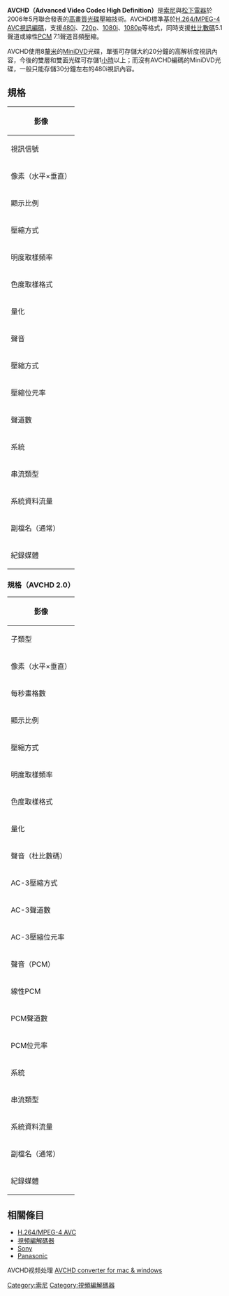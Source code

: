 {{NoteTA|G1=IT}}
<!-- 因文件已删，故注解：[[File:AVCHD.gif|right]] -->
'''AVCHD（Advanced Video Codec High Definition）'''是[[索尼|索尼]]與[[松下電器|松下電器]]於2006年5月聯合發表的[[高畫質|高畫質]][[光碟|光碟]]壓縮技術。AVCHD標準基於[[H.264/MPEG-4_AVC|H.264/MPEG-4 AVC]][[視訊編碼|視訊編碼]]，支援[[480i|480i]]、[[720p|720p]]、[[1080i|1080i]]、[[1080p|1080p]]等格式，同時支援[[杜比數碼|杜比數碼]]5.1聲道或線性[[脈衝編碼調變|PCM]] 7.1聲道音頻壓縮。

AVCHD使用8[[釐米|釐米]]的[[MiniDVD|MiniDVD]]光碟，單張可存儲大約20分鐘的高解析度視訊內容，今後的雙層和雙面光碟可存儲1[[小時|小時]]以上；而沒有AVCHD編碼的MiniDVD光碟，一般只能存儲30分鐘左右的480i視訊內容。

== 規格 ==
{| class="wikitable"
!colspan="5" | 影像
|-
! 視訊信號
| 1080/60i<br/>1080/50i<br/>1080/24p
| 720/60p<br/>720/50p<br/>720/24p
| 480/60i
| 576/50i
|-
!像素（水平×垂直）
| 1920×1080<br/>1440×1080
| 1280×720
| 720×480
| 720×576
|-
!顯示比例
|colspan="2" | 16:9
|colspan="2" | 4:3, 16:9
|-
!壓縮方式
|colspan="4" | [[H.264/MPEG-4_AVC|MPEG-4 AVC/H.264]]<br />（Main Profile Level-4.0或High Profile Level-4.1，視乎商品而定）
|-
! 明度取樣頻率
| 74.25 MHz<br/>55.7 MHz
| 74.25 MHz
| 13.5 MHz
| 13.5 MHz
|-
!色度取樣格式
|align = "center" colspan="4" | [[色度抽樣#4:2:0|4:2:0]]
|-
!量化
|align = "center" colspan="4" | 8位元（明度及[[彩度|彩度]]）
|-
!colspan="5" | 聲音
|-
!壓縮方式
|colspan="2" | 杜比數碼（[[杜比數碼|AC-3]]）
|colspan="2" | 線性[[PCM|PCM]]
|-
!壓縮位元率
|colspan="2" | 64 to 640 kbit/s
|colspan="2" | 1.5 Mbit/s（兩聲道）
|-
!聲道數
|colspan="2" | 1-5.1聲道
|colspan="2" | 1-7.1聲道
|-
!colspan="5" | 系統
|-
!串流類型
|colspan="4" | MPEG-2 [[傳輸串流|傳輸串流]]
|-
! 系統資料流量
|colspan="4" | 最高達至24 Mbit/s（AVCHD符合''H264 High-Profile, Level 4.1''）<br />
最高達至17 Mbit/s（AVCHD符合''H264 Main-Profile, Level 4.0''）<br />
最高達至18 Mbit/s（DVD媒體）
|-
! 副檔名（通常）
|align = "center" colspan="4" | mts（在攝影機），m2ts（匯入電腦後）
|-
! 紀錄媒體
|colspan="4" | 8 cm光學媒體（DVD）
SD/SDHC記憶卡<br />
[[Memory_Stick|Memory Stick]]<br />
內置硬碟或[[閃存|閃存]]
|}

=== 規格（AVCHD 2.0）===
{| class="wikitable"
!colspan="5" | 影像
|-
!子類型
|align = "center" colspan="2" | AVCHD Progressive
|align = "center" colspan="2" | AVCHD 3D（stereoscopic）
|-
!像素（水平×垂直）
|align = "center" | 1440×1080
|align = "center" | 1920×1080
| align = "center" | 1280×720
|align = "center" | 1920×1080
|-
! 每秒畫格數
| align = "center" colspan="2" | 59.94, progressive

50, progressive
| align = "center" colspan="1" | 59.94, progressive

50, progressive
| align = "center"  | 23.976, progressive
25, interlaced

29.97, interlaced
|-
! 顯示比例
|align = "center" colspan="4" | 16:9
|-
! 壓縮方式
|align = "center" colspan="4" | [[H.264/MPEG-4_AVC|MPEG-4 AVC/H.264]]
|-
! 明度取樣頻率
| align = "center" | 111.4 MHz
| align = "center" | 148.5 MHz
| align = "center" colspan="2" | 74.25 MHz
|-
! 色度取樣格式
|align = "center" colspan="4" | [[色度抽樣#4:2:0|4:2:0]]
|-
! 量化
|align = "center" colspan="4" | 8位元（明度及[[彩度|彩度]]）
|-
!colspan="5" | 聲音（杜比數碼）
|-
! AC-3壓縮方式
|colspan="4" | 杜比數碼（[[Dolby_Digital|AC-3]]）
|-
! AC-3聲道數
|colspan="4" | 1-5.1聲道
|-
! AC-3壓縮位元率
|colspan="4" | 64 to 640 kbit/s
|-
!colspan="5" | 聲音（PCM）
|-
! 線性PCM
|colspan="4" | PCM無壓縮
|-
! PCM聲道數
|colspan="4" | 1-7.1聲道
|-
! PCM位元率
|colspan="4" | 1.5 Mbit/s（2聲道）
|-
!colspan="5" | 系統
|-
! 串流類型
|colspan="4" | [[MPEG_transport_stream#Modifications_of_transport_stream_specification_for_random-access_media_(M2TS)|MPEG transport stream]]
|-
! 系統資料流量
|colspan="4" | 最高達至28 Mbit/s
|-
! 副檔名（通常）
|align = "center" colspan="4" | mts（在攝影機），m2ts（匯入電腦後）
|-
! 紀錄媒體
|colspan="4" |SD/SDHC/SDXC記憶卡<br />
[[Memory_Stick|Memory Stick]]<br />
內置硬碟或[[閃存|閃存]]
|}

== 相關條目 ==
*[[H.264/MPEG-4_AVC|H.264/MPEG-4 AVC]]
*[[視頻編解碼器|視頻編解碼器]]
*[[Sony|Sony]]
*[[Panasonic|Panasonic]]

{{Sony品牌}}
{{商業家庭影音媒體}}

[[Category:索尼|Category:索尼]]
[[Category:視頻編解碼器|Category:視頻編解碼器]]

AVCHD视频处理
[http://www.avchdconverter.net AVCHD converter for mac & windows]{{Wayback|url=http://www.avchdconverter.net/ |date=20190913081324 }}